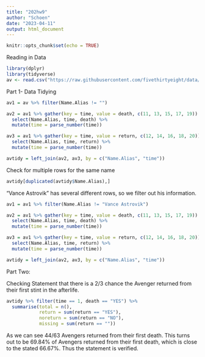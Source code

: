 ```yaml
---
title: "202hw9"
author: "Schoen"
date: "2023-04-11"
output: html_document
---
```


```r
knitr::opts_chunk$set(echo = TRUE)
```

Reading in Data
```r
library(dplyr)
library(tidyverse)
av <- read.csv("https://raw.githubusercontent.com/fivethirtyeight/data/master/avengers/avengers.csv", stringsAsFactors = FALSE)
```

Part 1- Data Tidying
```r
av1 = av %>% filter(Name.Alias != "")

av2 = av1 %>% gather(key = time, value = death, c(11, 13, 15, 17, 19)) %>% 
  select(Name.Alias, time, death) %>%
  mutate(time = parse_number(time))

av3 = av1 %>% gather(key = time, value = return, c(12, 14, 16, 18, 20)) %>% 
  select(Name.Alias, time, return) %>%
  mutate(time = parse_number(time))

avtidy = left_join(av2, av3, by = c("Name.Alias", "time"))
```

Check for multiple rows for the same name
```r
avtidy[duplicated(avtidy$Name.Alias),]
```

"Vance Astrovik" has several different rows, so we filter out his information. 
```r
av1 = av1 %>% filter(Name.Alias != "Vance Astrovik")

av2 = av1 %>% gather(key = time, value = death, c(11, 13, 15, 17, 19)) %>% 
  select(Name.Alias, time, death) %>%
  mutate(time = parse_number(time))

av3 = av1 %>% gather(key = time, value = return, c(12, 14, 16, 18, 20)) %>% 
  select(Name.Alias, time, return) %>%
  mutate(time = parse_number(time))

avtidy = left_join(av2, av3, by = c("Name.Alias", "time"))
```

Part Two:

Checking Statement that there is a 2/3 chance the Avenger returned from their first stint in the afterlife. 

```r
avtidy %>% filter(time == 1, death == "YES") %>% 
  summarise(total = n(),
            return = sum(return == "YES"), 
            noreturn = sum(return == "NO"), 
            missing = sum(return == ""))
```
As we can see 44/63 Avengers returned from their first death. This turns out to be 69.84% of Avengers returned from their first death, which is close to the stated 66.67%. Thus the statement is verified. 

 



